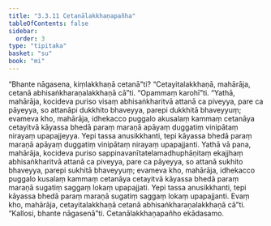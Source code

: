 ```yaml
---
title: "3.3.11 Cetanālakkhaṇapañha"
tableOfContents: false
sidebar:
  order: 3
type: "tipitaka"
basket: "su"
book: "mi"
---
```



<DynamicBreadcrumb />

<Division number="59" book="mi" bookNo="28">

<Paragraph number="296" book="mi">
“Bhante nāgasena, kiṃlakkhaṇā cetanā”ti? “Cetayitalakkhaṇā, mahārāja, cetanā abhisaṅkharaṇalakkhaṇā cā”ti.
</Paragraph>

<Paragraph number="297" book="mi">
“Opammaṃ karohī”ti. “Yathā, mahārāja, kocideva puriso visaṃ abhisaṅkharitvā attanā ca piveyya, pare ca pāyeyya, so attanāpi dukkhito bhaveyya, parepi dukkhitā bhaveyyuṃ; evameva kho, mahārāja, idhekacco puggalo akusalaṃ kammaṃ cetanāya cetayitvā kāyassa bhedā paraṃ maraṇā apāyaṃ duggatiṃ vinipātaṃ nirayaṃ upapajjeyya. Yepi tassa anusikkhanti, tepi kāyassa bhedā paraṃ maraṇā apāyaṃ duggatiṃ vinipātaṃ nirayaṃ upapajjanti.
</Paragraph>

<Paragraph number="298" book="mi">
Yathā vā pana, mahārāja, kocideva puriso sappinavanītatelamadhuphāṇitaṃ ekajjhaṃ abhisaṅkharitvā attanā ca piveyya, pare ca pāyeyya, so attanā sukhito bhaveyya, parepi sukhitā bhaveyyuṃ; evameva kho, mahārāja, idhekacco puggalo kusalaṃ kammaṃ cetanāya cetayitvā kāyassa bhedā paraṃ maraṇā sugatiṃ saggaṃ lokaṃ upapajjati. Yepi tassa anusikkhanti, tepi kāyassa bhedā paraṃ maraṇā sugatiṃ saggaṃ lokaṃ upapajjanti. Evaṃ kho, mahārāja, cetayitalakkhaṇā cetanā abhisaṅkharaṇalakkhaṇā cā”ti.
</Paragraph>

<Paragraph number="299" book="mi">
“Kallosi, bhante nāgasenā”ti.

</Paragraph>
</Division>

<Paragraph number="300" type="center" book="mi">
Cetanālakkhaṇapañho ekādasamo.
</Paragraph>